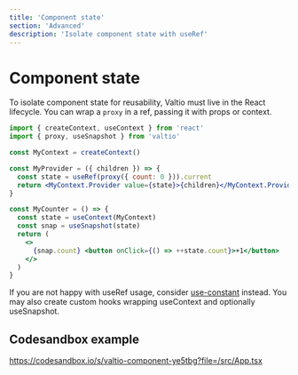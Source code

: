```yaml
---
title: 'Component state'
section: 'Advanced'
description: 'Isolate component state with useRef'
---
```


# Component state

To isolate component state for reusability, Valtio must live in the React lifecycle. You can wrap a `proxy` in a ref, passing it with props or context.

```jsx
import { createContext, useContext } from 'react'
import { proxy, useSnapshot } from 'valtio'

const MyContext = createContext()

const MyProvider = ({ children }) => {
  const state = useRef(proxy({ count: 0 })).current
  return <MyContext.Provider value={state}>{children}</MyContext.Provider>
}

const MyCounter = () => {
  const state = useContext(MyContext)
  const snap = useSnapshot(state)
  return (
    <>
      {snap.count} <button onClick={() => ++state.count}>+1</button>
    </>
  )
}
```

If you are not happy with useRef usage, consider [use-constant](https://www.npmjs.com/package/use-constant) instead.
You may also create custom hooks wrapping useContext and optionally useSnapshot.

## Codesandbox example

https://codesandbox.io/s/valtio-component-ye5tbg?file=/src/App.tsx
